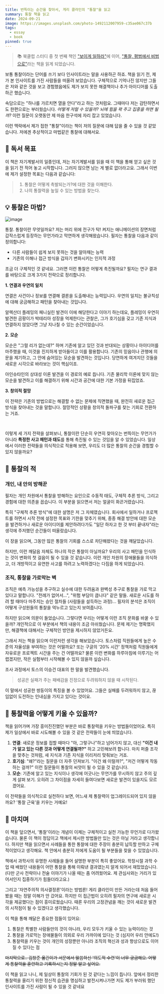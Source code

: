 ```yaml
---
title: 번뜩이는 순간을 찾아서, 게리 클라인의 "통찰"을 읽고
summary: 통찰 책을 읽고
date: 2024-09-21
image: https://images.unsplash.com/photo-1492112007959-c35ae067c37b
tags:
  - essay
  - book
pinned: true
---
```


> 📚 북클럽 스터디 중 첫 번째 책인 ["보이게 일하라"](https://heeji.dev/posts/2024-08-03-book-work-visible)에 이어, ["통찰, 평범에서 비범으로"](https://m.yes24.com/Goods/Detail/15850970)라는 책을 읽게 되었습니다.

보통 통찰이라는 단어를 쓰기 보다 인사이트라는 말을 사용하곤 하죠. 책을 읽기 전, 제가 본 인사이트를 가진 사람들을 떠올려 보았습니다. 구체적으로 기억나진 않지만 그들은 저와 같은 것을 보고 경험했음에도 제가 보지 못한 해결책이나 추가 아이디어를 도출하곤 했습니다.

속담으로는 "하나를 가르치면 열을 안다"라고 하는 것처럼요. 그때마다 저는 감탄하면서도 한편으로는 부러웠습니다. _어떻게 저럴 수 있을까? 뇌에 힘을 꽉 주고 집중을 하면 될까?_ 이런 질문이 오랫동안 제 마음 한구석에 자리 잡고 있었습니다.

이런 맥락에서 제가 접한 "통찰"이라는 책이 저의 질문에 대해 답을 줄 수 있을 것 같았습니다. 저에겐 추상적이고 마법같은 통찰에 대해서요.

## 📝 독서 목표

이 책은 자기계발서의 일종인데, 저는 자기계발서를 읽을 때 이 책을 통해 얻고 싶은 것을 읽기 전 적어 놓고 시작합니다. 그러지 않으면 남는 게 별로 없더라고요. 그래서 이번에 제가 설정한 목표는 다음과 같습니다:

> 1. 통찰은 어떻게 촉발되는가?에 대한 것을 이해한다.
> 2. 나의 통찰력을 높일 수 있는 방법을 찾는다.

## 💡 통찰은 마법?

![image](https://github.com/user-attachments/assets/fe9305d5-49b0-46ba-9527-7a02b32696de)

통찰. 통찰이란 무엇일까요? 저는 머리 위에 전구가 탁! 켜지는 애니메이션의 장면처럼 갑작스럽게 등장하는 무언가라고 막연하게 생각해왔습니다. 필자는 통찰을 다음과 같이 정의합니다:

- 다른 사람들이 쉽게 보지 못하는 것을 알아채는 능력
- 기존의 이해나 접근 방식을 갑자기 변화시키는 인지적 과정

조금 더 구체적인 것 같네요. 그러면 이런 통찰은 어떻게 촉진될까요? 필자는 연구 결과를 바탕으로 크게 3가지 전략으로 정리합니다.

**1. 연결과 우연의 일치**

연결은 사건이나 정보를 연결해 결론을 도출해내는 능력입니다. 우연의 일치는 불규칙성에 대해 궁금해하고 패턴을 찾아내는 것입니다.

알렉산더 플레밍의 페니실린 발견이 이에 해당한다고 이야기 하는데요, 플레밍이 우연히 발견한 곰팡이가 박테리아 성장을 억제한다는 관찰은, 그가 호기심을 갖고 기존 지식과 연결하지 않았다면 그냥 지나칠 수 있는 순간이었습니다.

**2. 모순**

모순은 "그럴 리가 없는데?" 하며 기존에 알고 있던 것과 반대되는 상황이나 아이디어를 마주했을 때, 이것을 진지하게 받아들이고 이를 활용합니다.
기존의 믿음이나 관행에 의문을 제기하고, 그 안에 숨어있는 모순을 발견하는 것입니다. 당연하게 여겨지던 것들을 새로운 시각으로 바라보는 것이 핵심이죠.

아인슈타인의 상대성 이론 발견을 이 경로의 예로 듭니다. 기존 물리학 이론에 맞지 않는 모순을 발견하고 이를 해결하기 위해 시간과 공간에 대한 기본 가정을 뒤집었죠.

**3. 창의적 절망**

이 전략은 기존의 방법으로는 해결할 수 없는 문제에 직면했을 때, 완전히 새로운 접근 방식을 찾아내는 것을 말합니다. 절망적인 상황을 창의적 돌파구를 찾는 기회로 전환하는 거죠.

<br />

이렇게 세 가지 전략을 살펴보니, 통찰이란 단순히 우연히 찾아오는 번뜩이는 무언가가 아니라 **특정한 사고 패턴과 태도**를 통해 촉진될 수 있는 것임을 알 수 있었습니다. 일상에서 이러한 전략들을 의식적으로 적용해 보면, 우리도 더 많은 통찰의 순간을 경험할 수 있지 않을까요?

## 🚫 통찰의 적

### 개인, 내 안의 방해꾼

필자는 개인 차원에서 통찰을 방해하는 요인으로 수동적 태도, 구체적 추론 방식, 그리고 경험에 대한 의존을 꼽습니다. 이 부분을 읽으면서 저는 얼굴이 화끈거렸습니다.

특히 "구체적 추론 방식"에 대한 설명은 저 그 자체였습니다. 회사에서 일하거나 프로젝트를 하면서 시작 전에 설정한 목표와 기한을 맞추기 위해, 종종 해결 방안에 대한 모순을 발견하거나 새로운 아이디어를 제안하려다가도 "일단 하자고 한 것 부터 끝내자"라는 생각에 주저했던 순간들이 떠올랐습니다.

이 장을 읽으며, 그동안 많은 통찰의 기회를 스스로 차단해왔다는 것을 깨달았습니다.

하지만, 이런 깨달음 자체도 하나의 작은 통찰이 아닐까요? 우리의 사고 패턴을 인식하는 것이 변화의 첫 걸음이 될 수 있을 것 같습니다. 이런 개인 차원의 장애물들을 의식하고, 더 개방적이고 유연한 사고를 하려고 노력하겠다는 다짐을 하게 되었습니다.

### 조직, 통찰을 가로막는 벽

조직은 예측 가능성을 추구하고 실수에 대한 두려움과 완벽성 추구로 통찰을 가로 막고 있다고 말합니다. "전례가 없어서...", "위험 부담이 큽니다" 같은 말들. 새로운 시도를 하려 할 때마다 마주치는 승인 절차들 (사람들을 설득하는 과정)... 필자의 분석은 조직이 어떻게 구성원들의 통찰을 억누르고 있는지 보여줍니다.

하지만 읽으며 의문이 들었습니다. 그렇다면 우리는 어떻게 이런 조직 문화를 바꿀 수 있을까? 개인적으로 이 부분에서 책의 내용이 조금 아쉬웠습니다. 문제 제기는 명확했지만, 해결책에 대해서는 구체적인 방안을 제시하지 않았거든요.

그래서 저는 책을 읽으며 이런저런 생각을 해보았습니다. 토스처럼 직원들에게 높은 수준의 자율성을 부여하는 것은 어떨까요? 또는 구글의 '20% 시간' 정책처럼 직원들에게 자유로운 프로젝트 시간을 주는 건 어떨까요? 물론 이런 변화를 하루아침에 이루기는 어렵겠지만, 작은 실험부터 시작해볼 수 있지 않을까 싶습니다.

조사 과정에서 토스의 이승건 대표의 한 말을 발견했습니다.

> 성공은 실패가 주는 패배감을 진정으로 두려워하지 않을 때 시작된다.

이 말에서 성공한 쌍둥이의 특징을 볼 수 있었어요. 그들은 실패를 두려워하지 않고, 끊임없이 도전하는 인내심을 가지고 있다는 것이요.

## 🚀 통찰력을 어떻게 키울 수 있을까?

책을 읽어가며 가장 흥미진진했던 부분은 바로 통찰력을 키우는 방법들이었어요. 특히 제가 일상에서 바로 시도해볼 수 있을 것 같은 전략들이 눈에 띄었습니다.

1. **연결**: 새로운 정보를 접할 때마다 "아, 그렇구나"하고 넘어가지 않고, 대신 **"이건 내가 알고 있는 다른 것과 어떻게 연결될까?"** 하고 고민해보려 합니다. 마치 퍼즐 조각을 맞추는 것처럼, 새 지식과 기존 지식을 이리저리 맞춰보는 거죠.
2. **호기심**: "왜?"라는 질문을 더 자주 던져보기. "이건 왜 이럴까?", "저건 어떻게 작동하는 걸까?" 이런 질문들이 통찰의 씨앗이 될 수 있을 것 같습니다.
3. **모순**: 기존에 알고 있는 지식이나 생각에 어긋나는 무언가를 무시하지 않고 주의 깊게 살펴 보기. 오히려 그 차이점을 자세히 들여다보면 새로운 발견이 있을지도 모르겠어요.

이 전략들을 의식적으로 실천하다 보면, 어느새 제 통찰력이 업그레이드되어 있지 않을까요? '통찰 근육'을 키우는 거예요!

## 🌟 마치며

이 책을 덮으면서, '통찰'이라는 개념이 이제는 구체적이고 실천 가능한 무언가로 다가왔습니다. 물론 이 책이 정답이고 책에서 제시한 방법들만 있는 것은 아닐 거라고 생각합니다. 하지만 책을 읽으면서 사례들을 통한 통찰에 대한 주장이 충분히 납득할 만하고 구체적이었다고 생각해요. 책 안에서 충분히 저에게 도움이 될 부분들을 찾을 수 있었습니다.

책에서 과학사의 유명한 사례들을 들어 설명한 부분이 특히 좋았어요. 학창시절 과학 수업 때 배웠던 내용들이 어떤 통찰을 통해 이뤄낸 결과였는지 알게 되어서 재밌었습니다. (다만 군사 전략이나 전술 이야기가 나올 때는 좀 어려웠어요. 제 관심사와는 거리가 있어서인지 집중하기가 힘들더라고요.)

그리고 '자연주의적 의사결정론'이라는 방법론! 게리 클라인이 만든 거라는데 처음 들어봤을 때는 정말 이해가 안 갔어요. 하지만 이 접근법이 오히려 필자의 연구에 새로운 시각을 제공했다는 점이 흥미로웠습니다. 때론 우리의 고정관념을 깨는 것이 새로운 발견의 시작점이 될 수 있겠다고 생각했습니다.

이 책을 통해 깨달은 중요한 점들이 있어요:

1. 통찰은 특별한 사람들만의 것이 아니라, 우리 모두가 키울 수 있는 능력이라는 것
2. 통찰을 가로막는 장애물들이 의외로 우리 가까이에 있다는 것 (심지어 우리 안에도!)
3. 통찰력을 키우는 것이 개인의 성장뿐만 아니라 조직의 혁신과 성과 향상으로도 이어질 수 있다는 점

~~마지막으로.. 김창준 옮긴이가 서문에서 말씀하신 '의도적 수련'이 너무 궁금해요. 어떻게 통찰력을 훈련하고 기록하시는지 정말 알고 싶어요.~~

이 책을 읽고 나니, 제 일상이 통찰의 기회가 된 것 같다는 느낌이 듭니다. 앞에서 정리한 통찰력을 올리기 위한 정신적 습관을 명심하고 발전시켜나가면 저도 제가 부러워 했던 인사이트를 가진 사람이 될 수 있을 것 같네요
